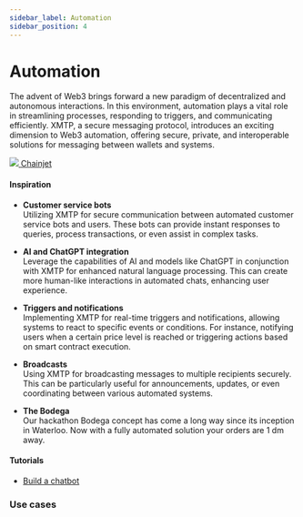 ```yaml
---
sidebar_label: Automation
sidebar_position: 4
---
```



# Automation

The advent of Web3 brings forward a new paradigm of decentralized and autonomous interactions. In this environment, automation plays a vital role in streamlining processes, responding to triggers, and communicating efficiently. XMTP, a secure messaging protocol, introduces an exciting dimension to Web3 automation, offering secure, private, and interoperable solutions for messaging between wallets and systems.

<div class="chain-list white">
  <a href="https://chainjet.io/" class="chain-item">
    <img src={chainjet} />
    <span>Chainjet</span>
  </a>
</div>

#### Inspiration

- **Customer service bots**  
  Utilizing XMTP for secure communication between automated customer service bots and users. These bots can provide instant responses to queries, process transactions, or even assist in complex tasks.

- **AI and ChatGPT integration**  
  Leverage the capabilities of AI and models like ChatGPT in conjunction with XMTP for enhanced natural language processing. This can create more human-like interactions in automated chats, enhancing user experience.

- **Triggers and notifications**  
  Implementing XMTP for real-time triggers and notifications, allowing systems to react to specific events or conditions. For instance, notifying users when a certain price level is reached or triggering actions based on smart contract execution.

- **Broadcasts**  
  Using XMTP for broadcasting messages to multiple recipients securely. This can be particularly useful for announcements, updates, or even coordinating between various automated systems.

- **The Bodega**  
  Our hackathon Bodega concept has come a long way since its inception in Waterloo. Now with a fully automated solution your orders are 1 dm away.

#### Tutorials

- [Build a chatbot](/docs/tutorials/bots)

### Use cases


<Usecases />

